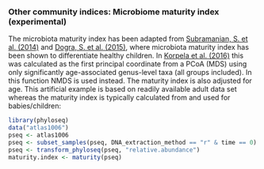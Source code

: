 ### Other community indices: Microbiome maturity index (experimental)

The microbiota maturity index has been adapted from [Subramanian,
S. et
al. (2014)](http://www.nature.com/nature/journal/v510/n7505/abs/nature13421.html)
and [Dogra, S. et
al. (2015)](http://mbio.asm.org/content/6/1/e02419-14.short), where
microbiota maturity index has been shown to differentiate healthy
children. In [Korpela et
al. (2016)](www.nature.com/ncomms/2016/160126/ncomms10410/full/ncomms10410.html)
this was calculated as the first principal coordinate from a PCoA
(MDS) using only significantly age-associated genus-level taxa (all
groups included). In this function NMDS is used instead. The maturity
index is also adjusted for age. This artificial example is based on
readily available adult data set whereas the maturity index is
typically calculated from and used for babies/children:

```r
library(phyloseq)
data("atlas1006")
pseq <- atlas1006
pseq <- subset_samples(pseq, DNA_extraction_method == "r" & time == 0)
pseq <- transform_phyloseq(pseq, "relative.abundance")
maturity.index <- maturity(pseq)
```

